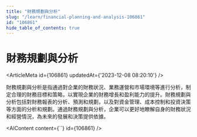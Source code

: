 ```yaml
---
title: "財務規劃與分析"
slug: "/learn/financial-planning-and-analysis-106861"
id: "106861"
hide_table_of_contents: true
---
```



# 財務規劃與分析

<ArticleMeta id={106861} updatedAt={'2023-12-08 08:20:10'} />
<div className='border-solid border-b border-t-0 my-4 border-[var(--ifm-color-gray-300)]' />

財務規劃與分析是指通過對企業的財務狀況、業務運營和市場環境等進行分析，制定合理的財務目標和策略，以實現企業的財務增長和盈利能力的提升。財務規劃與分析包括對財務報表的分析、預測和規劃，以及對資金管理、成本控制和投資決策等方面的分析和規劃。通過財務規劃與分析，企業可以更好地瞭解自身的財務狀況和經營情況，為未來的發展和決策提供依據。

<AIContent content={``} id={106861} />
